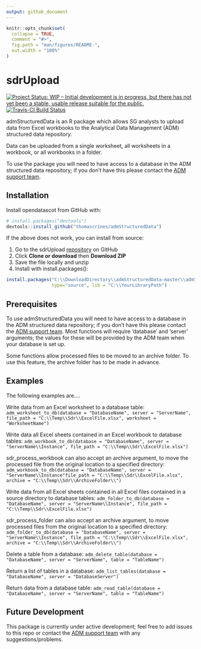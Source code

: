 ```yaml
---
output: github_document
---
```


<!-- README.md is generated from README.Rmd. Please edit that file -->

```r
knitr::opts_chunk$set(
  collapse = TRUE,
  comment = "#>",
  fig.path = "man/figures/README-",
  out.width = "100%"
)
```
# sdrUpload

<!-- badges: start -->
[![Project Status: WIP – Initial development is in progress, but there has not yet been a stable, usable release suitable for the public.](https://www.repostatus.org/badges/latest/wip.svg)](https://www.repostatus.org/#wip) [![Travis-CI Build Status](https://api.travis-ci.org/thomascrines/admStructuredData.svg?branch=master)](https://travis-ci.org/thomascrines/admStucturedData)
<!-- badges: end -->

admStructuredData is an R package which allows SG analysts to upload data from Excel workbooks to the Analytical Data Management (ADM) structured data repository.

Data can be uploaded from a single worksheet, all worksheets in a workbook, or all workbooks in a folder. 

To use the package you will need to have access to a database in the ADM structured data repository; if you don't have this please contact the [ADM support team](mailto:adm.support@gov.scot).

## Installation

Install opendatascot from GitHub with:

```r
# install.packages("devtools")
devtools::install_github("thomascrines/admStructuredData")
```

If the above does not work, you can install from source:

1. Go to the sdrUpload [repository](https://github.com/thomascrines/admStructuredData) on GitHub
2. Click **Clone or download** then **Download ZIP**
3. Save the file locally and unzip
4. Install with install.packages():

```r
install.packages("C:\\DownloadDirectory\\admStructuredData-master\\admStructuredData-master", repos = NULL,
                 type="source", lib = "C:\\YourLibraryPath")
```

Prerequisites
---------
To use admStructuredData you will need to have access to a database in the ADM structured data repository; if you don't have this please contact the [ADM support team](mailto:adm.support@gov.scot). Most functions will require 'database' and 'server' arguments; the values for these will be provided by the ADM team when your database is set up.

Some functions allow processed files to be moved to an archive folder. To use this feature, the archive folder has to be made in advance.

Examples
---------

The following examples are....

Write data from an Excel worksheet to a database table:
`adm_worksheet_to_db(database = "DatabaseName", server = "ServerName", file_path = "C:\\Temp\\Sdr\\ExcelFile.xlsx", worksheet = "WorksheetName")`

Write data all Excel sheets contained in an Excel workbook to database tables:
`adm_workbook_to_db(database = "DatabaseName", server = "ServerName\\Instance", file_path = "C:\\Temp\\Sdr\\ExcelFile.xlsx")`

sdr_process_workbook can also accept an archive argument, to move the processed file from the original location to a specified directory:
`adm_workbook_to_db(database = "DatabaseName", server = "ServerName\\Instance"file_path = "C:\\Temp\\Sdr\\ExcelFile.xlsx", archive = "C:\\Temp\\Sdr\\ArchiveFolder\\")`

Write data from all Excel sheets contained in all Excel files contained in a source directory to database tables:
`adm_folder_to_db(database = "DatabaseName", server = "ServerName\\Instance", file_path = "C:\\Temp\\Sdr\\ExcelFile.xlsx")`

sdr_process_folder can also accept an archive argument, to move processed files from the original location to a specified directory:
`adm_folder_to_db(database = "DatabaseName", server = "ServerName\\Instance", file_path = "C:\\Temp\\Sdr\\ExcelFile.xlsx", archive = "C:\\Temp\\Sdr\\ArchiveFolder\\")`

Delete a table from a database:
`adm_delete_table(database = "DatabaseName", server = "ServerName", table = "TableName")`

Return a list of tables in a database:
`adm_list_tables(database = "DatabaseName", server = "DatabaseServer")`

Return data from a database table:
`adm_read_table(database = "DatabaseName", server = "ServerName", table = "TableName")`

Future Development
---------
This package is currently under active development; feel free to add issues to this repo or contact the [ADM support team](mailto:adm.support@gov.scot) with any suggestions/problems.
